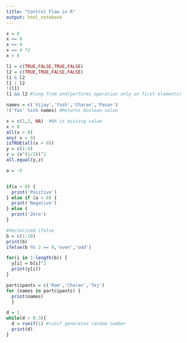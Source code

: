 ---
title: "Control Flow in R"
output: html_notebook
---
```{r}
x = 8
x == 8
x == 4
x == 4 *2
x > 6
```
```{r}
l1 = c(TRUE,FALSE,TRUE,FALSE)
l2 = c(TRUE,TRUE,FALSE,FALSE)
l1 & l2
l1 | l2
!(l1)
l1 && l2 #long from and(performs operation only on first elements)
```
```{r}
names = c('Vijay','Yash','Charan','Pavan')
!('Yas' %in% names) #Returns boolean value
```
```{r}
x = c(1,2, NA)  #NA is missing value
x > 0
all(x > 0)
any( x > 0)
isTRUE(all(x > 0))
y = c(1:4)
z = (x^(1/2))^2
all.equal(y,z)
```
```{r}
a = -9


if(a > 0) {
  print('Positive')
} else if (a < 0) {
  print('Negative')
} else {
  print('Zero')
}
``` 
```{r}
#Vectorized ifelse
b = c(1:10)
print(b)
ifelse(b %% 2 == 0,'even','odd')
```
```{r}
for(i in 1:length(b)) {
  y[i] = b[i]^2
  print(y[i])
}
```
```{r}
partcipants = c('Ram','Charan','Tej')
for (names in partcipants) {
  print(names)
  }
```
```{r}
d = 1
while(d > 0.3){
  d = runif(1) #runif generates random number
  print(d)
}

```



